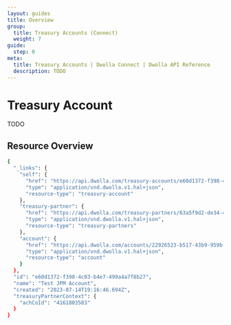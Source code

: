 ```yaml
---
layout: guides
title: Overview
group:
  title: Treasury Accounts (Connect)
  weight: 7
guide:
  step: 0
meta:
  title: Treasury Accounts | Dwolla Connect | Dwolla API Reference
  description: TODO
---
```



# Treasury Account

TODO

## Resource Overview

<Table table={TreasuryAccount} />

```bash
{
  "_links": {
    "self": {
      "href": "https://api.dwolla.com/treasury-accounts/e60d1372-f398-4c03-b4e7-499a4a7f8b27",
      "type": "application/vnd.dwolla.v1.hal+json",
      "resource-type": "treasury-account"
    },
    "treasury-partner": {
      "href": "https://api.dwolla.com/treasury-partners/63a5f9d2-de34-40ae-a96e-0ab02cb7abd9",
      "type": "application/vnd.dwolla.v1.hal+json",
      "resource-type": "treasury-partners"
    },
    "account": {
      "href": "https://api.dwolla.com/accounts/22926523-b517-43b9-959b-6ac4a422d71e",
      "type": "application/vnd.dwolla.v1.hal+json",
      "resource-type": "account"
    }
  },
  "id": "e60d1372-f398-4c03-b4e7-499a4a7f8b27",
  "name": "Test JPM Account",
  "created": "2023-07-14T19:16:46.694Z",
  "treasuryPartnerContext": {
    "achCoId": "4161803583"
  }
}
```
